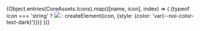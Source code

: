 

<Meta title="Icons (Core Assets)" />

<IconGallery>
  {Object.entries(CoreAssets.Icons).map(([name, icon], index) => (
    <IconItem
      key={index}
      name={`${name} ${typeof icon === 'string' ? '(img)' : ''}`}
    >
      {typeof icon === 'string' 
        ? <img src={icon} />
        : createElement(icon, {style: {color: 'var(--noi-color-text-dark)'}})}
    </IconItem>
  ))}
</IconGallery>